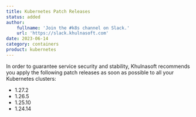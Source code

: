 ```yaml
---
title: Kubernetes Patch Releases 
status: added
author:
    fullname: 'Join the #k8s channel on Slack.'
    url: 'https://slack.khulnasoft.com'
date: 2023-06-14
category: containers
product: kubernetes
---
```


In order to guarantee service security and stability, Khulnasoft recommends you apply the following patch releases as soon as possible to all your Kubernetes clusters:
- 1.27.2
- 1.26.5
- 1.25.10
- 1.24.14


